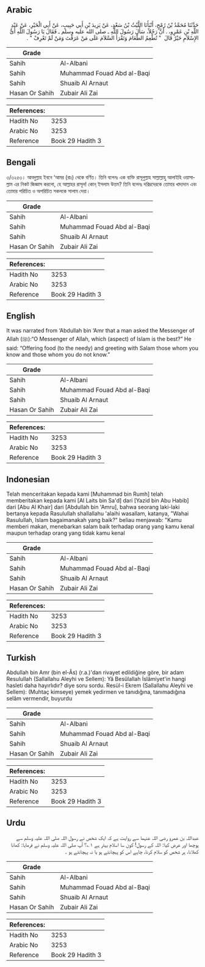 ## Arabic


<div dir="rtl" lang="ar" style={{fontSize:'larger',backgroundColor:'#f8f9fa',padding:20}}>
حَدَّثَنَا مُحَمَّدُ بْنُ رُمْحٍ، أَنْبَأَنَا اللَّيْثُ بْنُ سَعْدٍ، عَنْ يَزِيدَ بْنِ أَبِي حَبِيبٍ، عَنْ أَبِي الْخَيْرِ، عَنْ عَبْدِ اللَّهِ بْنِ عَمْرٍو، ‏.‏ أَنَّ رَجُلاً، سَأَلَ رَسُولَ اللَّهِ ـ صلى الله عليه وسلم ـ فَقَالَ يَا رَسُولَ اللَّهِ أَىُّ الإِسْلاَمِ خَيْرٌ قَالَ ‏ "‏ تُطْعِمُ الطَّعَامَ وَتَقْرَأُ السَّلاَمَ عَلَى مَنْ عَرَفْتَ وَمَنْ لَمْ تَعْرِفْ ‏"‏ ‏.‏
</div>
<div style={{backgroundColor:'#f8f9fa',padding:20, marginBottom: 10}}><table> <thead> <tr> <th>Grade</th> <th></th> </tr> </thead> <tbody> <tr><td>Sahih</td><td>Al-Albani</td></tr><tr><td>Sahih</td><td>Muhammad Fouad Abd al-Baqi</td></tr><tr><td>Sahih</td><td>Shuaib Al Arnaut</td></tr><tr><td>Hasan Or Sahih</td><td>Zubair Ali Zai</td></tr></tbody></table><table> <thead> <tr> <th>References:</th> <th></th> </tr> </thead> <tbody><tr><td>Hadith No</td><td>3253</td></tr><tr><td>Arabic No</td><td>3253</td></tr><tr><td>Reference</td><td>Book 29 Hadith 3</td></tr></tbody></table></div>

## Bengali


<div dir="ltr" lang="bn" style={{fontSize:'larger',backgroundColor:'#f8f9fa',padding:20}}>
৩/৩২৫৩। আবদুল্লাহ ইবনে ‘আমর (রাঃ) থেকে বর্ণিত। তিনি বলেনঃ এক ব্যক্তি রাসূলুল্লাহ সাল্লাল্লাহু আলাইহি ওয়াসাল্লাম এর নিকট জিজ্ঞাস করলো, হে আল্লাহর রাসূল! কোন্ ইসলাম উত্তম? তিনি বলেনঃ দরিদ্রদেরকে তোমার খাদ্যদান এবং তোমার পরিচিত ও অপরিচিত সকলকে সালাম দেয়া।
</div>
<div style={{backgroundColor:'#f8f9fa',padding:20, marginBottom: 10}}><table> <thead> <tr> <th>Grade</th> <th></th> </tr> </thead> <tbody> <tr><td>Sahih</td><td>Al-Albani</td></tr><tr><td>Sahih</td><td>Muhammad Fouad Abd al-Baqi</td></tr><tr><td>Sahih</td><td>Shuaib Al Arnaut</td></tr><tr><td>Hasan Or Sahih</td><td>Zubair Ali Zai</td></tr></tbody></table><table> <thead> <tr> <th>References:</th> <th></th> </tr> </thead> <tbody><tr><td>Hadith No</td><td>3253</td></tr><tr><td>Arabic No</td><td>3253</td></tr><tr><td>Reference</td><td>Book 29 Hadith 3</td></tr></tbody></table></div>

## English


<div dir="ltr" lang="en" style={{fontSize:'larger',backgroundColor:'#f8f9fa',padding:20}}>
It was narrated from ‘Abdullah bin ‘Amr that a man asked the Messenger of Allah (ﷺ):“O Messenger of Allah, which (aspect) of Islam is the best?” He said: “Offering food (to the needy) and greeting with Salam those whom you know and those whom you do not know.”
</div>
<div style={{backgroundColor:'#f8f9fa',padding:20, marginBottom: 10}}><table> <thead> <tr> <th>Grade</th> <th></th> </tr> </thead> <tbody> <tr><td>Sahih</td><td>Al-Albani</td></tr><tr><td>Sahih</td><td>Muhammad Fouad Abd al-Baqi</td></tr><tr><td>Sahih</td><td>Shuaib Al Arnaut</td></tr><tr><td>Hasan Or Sahih</td><td>Zubair Ali Zai</td></tr></tbody></table><table> <thead> <tr> <th>References:</th> <th></th> </tr> </thead> <tbody><tr><td>Hadith No</td><td>3253</td></tr><tr><td>Arabic No</td><td>3253</td></tr><tr><td>Reference</td><td>Book 29 Hadith 3</td></tr></tbody></table></div>

## Indonesian


<div dir="ltr" lang="id" style={{fontSize:'larger',backgroundColor:'#f8f9fa',padding:20}}>
Telah menceritakan kepada kami [Muhammad bin Rumh] telah memberitakan kepada kami [Al Laits bin Sa'd] dari [Yazid bin Abu Habib] dari [Abu Al Khair] dari [Abdullah bin 'Amru], bahwa seorang laki-laki bertanya kepada Rasulullah shallallahu 'alaihi wasallam, katanya, "Wahai Rasulullah, Islam bagaimanakah yang baik?" beliau menjawab: "Kamu memberi makan, menebarkan salam baik terhadap orang yang kamu kenal maupun terhadap orang yang tidak kamu kenal
</div>
<div style={{backgroundColor:'#f8f9fa',padding:20, marginBottom: 10}}><table> <thead> <tr> <th>Grade</th> <th></th> </tr> </thead> <tbody> <tr><td>Sahih</td><td>Al-Albani</td></tr><tr><td>Sahih</td><td>Muhammad Fouad Abd al-Baqi</td></tr><tr><td>Sahih</td><td>Shuaib Al Arnaut</td></tr><tr><td>Hasan Or Sahih</td><td>Zubair Ali Zai</td></tr></tbody></table><table> <thead> <tr> <th>References:</th> <th></th> </tr> </thead> <tbody><tr><td>Hadith No</td><td>3253</td></tr><tr><td>Arabic No</td><td>3253</td></tr><tr><td>Reference</td><td>Book 29 Hadith 3</td></tr></tbody></table></div>

## Turkish


<div dir="ltr" lang="tr" style={{fontSize:'larger',backgroundColor:'#f8f9fa',padding:20}}>
Abdullah bin Amr (bin el-Âs) (r.a.)'dan rivayet edildiğine göre, bir adam Resulullah (Sallallahu Aleyhi ve Sellem): Yâ Besûlallah İslâmiyet'in hangi hasleti daha hayırlıdır? diye soru sordu. Resül-i Ekrem (Sallallahu Aleyhi ve Sellem): (Muhtaç kimseye) yemek yedirmen ve tanıdığına, tanımadığına selâm vermendir, buyurdu
</div>
<div style={{backgroundColor:'#f8f9fa',padding:20, marginBottom: 10}}><table> <thead> <tr> <th>Grade</th> <th></th> </tr> </thead> <tbody> <tr><td>Sahih</td><td>Al-Albani</td></tr><tr><td>Sahih</td><td>Muhammad Fouad Abd al-Baqi</td></tr><tr><td>Sahih</td><td>Shuaib Al Arnaut</td></tr><tr><td>Hasan Or Sahih</td><td>Zubair Ali Zai</td></tr></tbody></table><table> <thead> <tr> <th>References:</th> <th></th> </tr> </thead> <tbody><tr><td>Hadith No</td><td>3253</td></tr><tr><td>Arabic No</td><td>3253</td></tr><tr><td>Reference</td><td>Book 29 Hadith 3</td></tr></tbody></table></div>

## Urdu


<div dir="rtl" lang="ur" style={{fontSize:'larger',backgroundColor:'#f8f9fa',padding:20}}>
عبداللہ بن عمرو رضی اللہ عنہما سے روایت ہے کہ ایک شخص نے رسول اللہ صلی اللہ علیہ وسلم سے پوچھا اور عرض کیا: اللہ کے رسول! کون سا اسلام بہتر ہے ۱؎؟ آپ صلی اللہ علیہ وسلم نے فرمایا: کھانا کھلانا، ہر شخص کو سلام کرنا، چاہے اس کو پہچانتے ہو یا نہ پہچانتے ہو ۔
</div>
<div style={{backgroundColor:'#f8f9fa',padding:20, marginBottom: 10}}><table> <thead> <tr> <th>Grade</th> <th></th> </tr> </thead> <tbody> <tr><td>Sahih</td><td>Al-Albani</td></tr><tr><td>Sahih</td><td>Muhammad Fouad Abd al-Baqi</td></tr><tr><td>Sahih</td><td>Shuaib Al Arnaut</td></tr><tr><td>Hasan Or Sahih</td><td>Zubair Ali Zai</td></tr></tbody></table><table> <thead> <tr> <th>References:</th> <th></th> </tr> </thead> <tbody><tr><td>Hadith No</td><td>3253</td></tr><tr><td>Arabic No</td><td>3253</td></tr><tr><td>Reference</td><td>Book 29 Hadith 3</td></tr></tbody></table></div>